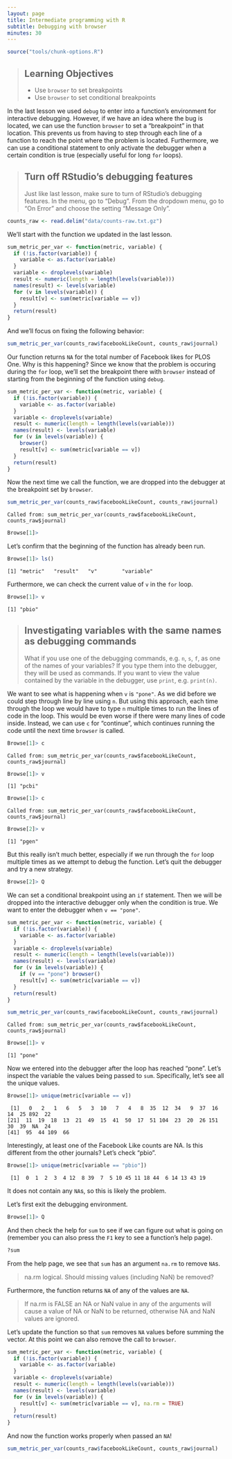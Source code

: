 ```yaml
---
layout: page
title: Intermediate programming with R
subtitle: Debugging with browser
minutes: 30
---
```


```r
source("tools/chunk-options.R")
```

> ## Learning Objectives {.objectives}
>
> *  Use `browser` to set breakpoints
> *  Use `browser` to set conditional breakpoints

In the last lesson we used `debug` to enter into a function's environment for interactive debugging.
However, if we have an idea where the bug is located, we can use the function `browser` to set a "breakpoint" in that location.
This prevents us from having to step through each line of a function to reach the point where the problem is located.
Furthermore, we can use a conditional statement to only activate the debugger when a certain condition is true (especially useful for long `for` loops).

> ## Turn off RStudio's debugging features {.callout}
>
> Just like last lesson, make sure to turn of RStudio's debugging features.
> In the menu, go to "Debug".
> From the dropdown menu, go to "On Error" and choose the setting "Message Only".


```r
counts_raw <- read.delim("data/counts-raw.txt.gz")
```

We'll start with the function we updated in the last lesson.

```r
sum_metric_per_var <- function(metric, variable) {
  if (!is.factor(variable)) {
    variable <- as.factor(variable)
  }
  variable <- droplevels(variable)
  result <- numeric(length = length(levels(variable)))
  names(result) <- levels(variable)
  for (v in levels(variable)) {
    result[v] <- sum(metric[variable == v])
  }
  return(result)
}
```

And we'll focus on fixing the following behavior:

```r
sum_metric_per_var(counts_raw$facebookLikeCount, counts_raw$journal)
```

Our function returns `NA` for the total number of Facebook likes for PLOS One.
Why is this happening?
Since we know that the problem is occuring during the `for` loop, we'll set the breakpoint there with `browser` instead of starting from the beginning of the function using `debug`.

```r
sum_metric_per_var <- function(metric, variable) {
  if (!is.factor(variable)) {
    variable <- as.factor(variable)
  }
  variable <- droplevels(variable)
  result <- numeric(length = length(levels(variable)))
  names(result) <- levels(variable)
  for (v in levels(variable)) {
    browser()
    result[v] <- sum(metric[variable == v])
  }
  return(result)
}
```

Now the next time we call the function, we are dropped into the debugger at the breakpoint set by `browser`.

```r
sum_metric_per_var(counts_raw$facebookLikeCount, counts_raw$journal)
```
~~~ {.output}
Called from: sum_metric_per_var(counts_raw$facebookLikeCount, counts_raw$journal)
~~~
~~~ {.r}
Browse[1]> 
~~~

Let's confirm that the beginning of the function has already been run.

~~~ {.r}
Browse[1]> ls()
~~~
~~~ {.output}
[1] "metric"   "result"   "v"        "variable"
~~~

Furthermore, we can check the current value of `v` in the `for` loop.

~~~ {.r}
Browse[1]> v
~~~
~~~ {.output}
[1] "pbio"
~~~

> ## Investigating variables with the same names as debugging commands {.callout}
> What if you use one of the debugging commands, e.g. `n`, `s`, `f`, as one of the names of your variables?
> If you type them into the debugger, they will be used as commands.
> If you want to view the value contained by the variable in the debugger, use `print`, e.g. `print(n)`.

We want to see what is happening when `v` is `"pone"`.
As we did before we could step through line by line using `n`.
But using this approach, each time through the loop we would have to type `n` multiple times to run the lines of code in the loop.
This would be even worse if there were many lines of code inside.
Instead, we can use `c` for "continue", which continues running the code until the next time `browser` is called.

~~~ {.r}
Browse[1]> c
~~~
~~~ {.output}
Called from: sum_metric_per_var(counts_raw$facebookLikeCount, counts_raw$journal)
~~~
~~~ {.r}
Browse[1]> v
~~~
~~~ {.output}
[1] "pcbi"
~~~
~~~ {.r}
Browse[1]> c
~~~
~~~ {.output}
Called from: sum_metric_per_var(counts_raw$facebookLikeCount, counts_raw$journal)
~~~
~~~ {.r}
Browse[2]> v
~~~
~~~ {.output}
[1] "pgen"
~~~

But this really isn't much better, especially if we run through the `for` loop multiple times as we attempt to debug the function.
Let's quit the debugger and try a new strategy.

~~~ {.r}
Browse[2]> Q
~~~

We can set a conditional breakpoint using an `if` statement.
Then we will be dropped into the interactive debugger only when the condition is true.
We want to enter the debugger when `v == "pone"`.

```r
sum_metric_per_var <- function(metric, variable) {
  if (!is.factor(variable)) {
    variable <- as.factor(variable)
  }
  variable <- droplevels(variable)
  result <- numeric(length = length(levels(variable)))
  names(result) <- levels(variable)
  for (v in levels(variable)) {
    if (v == "pone") browser()
    result[v] <- sum(metric[variable == v])
  }
  return(result)
}
```

```r
sum_metric_per_var(counts_raw$facebookLikeCount, counts_raw$journal)
```
~~~ {.output}
Called from: sum_metric_per_var(counts_raw$facebookLikeCount, counts_raw$journal)
~~~
~~~ {.r}
Browse[1]> v
~~~
~~~ {.output}
[1] "pone"
~~~

Now we entered into the debugger after the loop has reached "pone".
Let's inspect the variable the values being passed to `sum`.
Specifically, let's see all the unique values.

~~~ {.r}
Browse[1]> unique(metric[variable == v])
~~~
~~~ {.output}
 [1]   0   2   1   6   5   3  10   7   4   8  35  12  34   9  37  16  14  25 892  22
[21]  11  19  18  13  21  49  15  41  50  17  51 104  23  20  26 151  30  39  NA  24
[41]  95  44 109  66
~~~

Interestingly, at least one of the Facebook Like counts are NA.
Is this different from the other journals?
Let's check "pbio".

~~~ {.r}
Browse[1]> unique(metric[variable == "pbio"])
~~~
~~~ {.output}
 [1]  0  1  2  3  4 12  8 39  7  5 10 45 11 18 44  6 14 13 43 19
~~~

It does not contain any `NA`s, so this is likely the problem.

Let's first exit the debugging environment.

~~~ {.r}
Browse[1]> Q
~~~

And then check the help for `sum` to see if we can figure out what is going on (remember you can also press the `F1` key to see a function's help page).

```r
?sum
```

From the help page, we see that `sum` has an argument `na.rm` to remove `NA`s.

> na.rm	logical. Should missing values (including NaN) be removed?

Furthermore, the function returns `NA` of any of the values are `NA`.

> If na.rm is FALSE an NA or NaN value in any of the arguments will cause a value of NA or NaN to be returned, otherwise NA and NaN values are ignored.

Let's update the function so that `sum` removes `NA` values before summing the vector.
At this point we can also remove the call to `browser`.

```r
sum_metric_per_var <- function(metric, variable) {
  if (!is.factor(variable)) {
    variable <- as.factor(variable)
  }
  variable <- droplevels(variable)
  result <- numeric(length = length(levels(variable)))
  names(result) <- levels(variable)
  for (v in levels(variable)) {
    result[v] <- sum(metric[variable == v], na.rm = TRUE)
  }
  return(result)
}
```

And now the function works properly when passed an `NA`!

```r
sum_metric_per_var(counts_raw$facebookLikeCount, counts_raw$journal)
```
